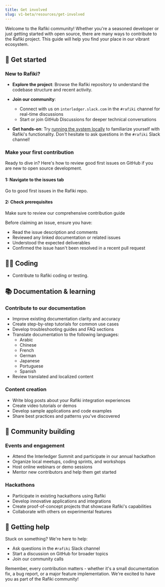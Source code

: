 ```yaml
---
title: Get involved
slug: v1-beta/resources/get-involved
---
```



Welcome to the Rafiki community! Whether you're a seasoned developer or just getting started with open source, there are many ways to contribute to the Rafiki project. This guide will help you find your place in our vibrant ecosystem.

## 🚀 Get started

### New to Rafiki?

- **Explore the project**: Browse the <LinkOut href="https://github.com/interledger/rafiki">Rafiki repository</LinkOut> to understand the codebase structure and recent activity.

- **Join our community**:

  - Connect with us on <LinkOut href="https://communityinviter.com/apps/interledger/interledger-working-groups-slack">`interledger.slack.com`</LinkOut> in the `#rafiki` channel for real-time discussions
  - Start or join <LinkOut href="https://github.com/interledger/rafiki/discussions">GitHub Discussions</LinkOut> for deeper technical conversations

- **Get hands-on**: Try [running the system locally](/v1-beta/integration/playground/overview) to familiarize yourself with Rafiki's functionality. Don't hesitate to ask questions in the `#rafiki` Slack channel!

### Make your first contribution

Ready to dive in? Here's how to review good first issues on GitHub if you are new to open source development.

#### 1: Navigate to the issues tab

Go to <LinkOut href="https://github.com/interledger/rafiki/issues?q=is%3Aissue+is%3Aopen+label%3A%22good+first+issue%22">good first issues</LinkOut> in the Rafiki repo.

#### 2: Check prerequisites

Make sure to review our comprehensive <LinkOut href="https://github.com/interledger/rafiki/blob/main/.github/contributing.md">contribution guide</LinkOut>

Before claiming an issue, ensure you have:

- Read the issue description and comments
- Reviewed any linked documentation or related issues
- Understood the expected deliverables
- Confirmed the issue hasn't been resolved in a recent pull request

## 👨‍💻 Coding

- <LinkOut href='https://github.com/interledger/rafiki'>Contribute</LinkOut> to Rafiki
  coding or testing.

## 📚 Documentation & learning

### Contribute to our documentation

- Improve existing documentation clarity and accuracy
- Create step-by-step tutorials for common use cases
- Develop troubleshooting guides and FAQ sections
- Translate documentation to the following languages:
  - Arabic
  - Chinese
  - French
  - German
  - Japanese
  - Portuguese
  - Spanish
- Review translated and localized content

### Content creation

- Write blog posts about your Rafiki integration experiences
- Create video tutorials or demos
- Develop sample applications and code examples
- Share best practices and patterns you've discovered

## 🌟 Community building

### Events and engagement

- Attend the <LinkOut href="https://interledger.org/summit">Interledger Summit</LinkOut> and participate in our annual hackathon
- Organize local meetups, coding sprints, and workshops
- Host online webinars or demo sessions
- Mentor new contributors and help them get started

### Hackathons

- Participate in existing hackathons using Rafiki
- Develop innovative applications and integrations
- Create proof-of-concept projects that showcase Rafiki's capabilities
- Collaborate with others on experimental features

## 🤝 Getting help

Stuck on something? We're here to help:

- Ask questions in the `#rafiki` Slack channel
- Start a discussion on GitHub for broader topics
- Join our <LinkOut href="https://calendar.google.com/calendar/event?action=TEMPLATE&tmeid=Z2trYXZsaG1hNWJxZGptbXRzdTlna2p0NXRfMjAyNTA3MDhUMTQzMDAwWiBtb2hhbW1lZEBpbnRlcmxlZGdlci5vcmc&tmsrc=mohammed%40interledger.org&scp=ALL">community calls</LinkOut>

Remember, every contribution matters - whether it's a small documentation fix, a bug report, or a major feature implementation. We're excited to have you as part of the Rafiki community!
